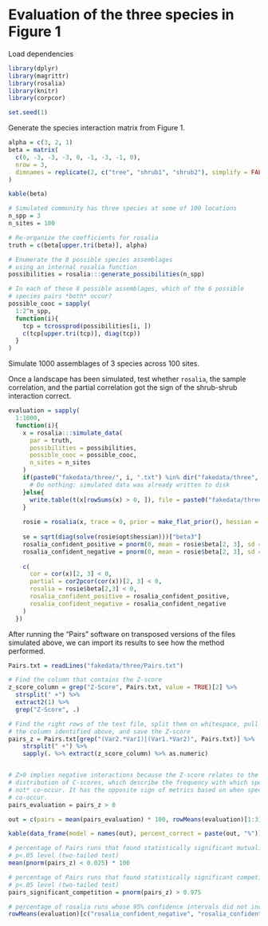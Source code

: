 # Evaluation of the three species in Figure 1

Load dependencies

```r
library(dplyr)
library(magrittr)
library(rosalia)
library(knitr)
library(corpcor)
```

```r
set.seed(1)
```

Generate the species interaction matrix from Figure 1.

```r
alpha = c(3, 2, 1)
beta = matrix(
  c(0, -3, -3, -3, 0, -1, -3, -1, 0), 
  nrow = 3, 
  dimnames = replicate(2, c("tree", "shrub1", "shrub2"), simplify = FALSE)
)

kable(beta)
```

```r
# Simulated community has three species at some of 100 locations
n_spp = 3
n_sites = 100

# Re-organize the coefficients for rosalia
truth = c(beta[upper.tri(beta)], alpha)

# Enumerate the 8 possible species assemblages
# using an internal rosalia function
possibilities = rosalia:::generate_possibilities(n_spp)

# In each of these 8 possible assemblages, which of the 6 possible
# species pairs *both* occur?
possible_cooc = sapply(
  1:2^n_spp,
  function(i){
    tcp = tcrossprod(possibilities[i, ])
    c(tcp[upper.tri(tcp)], diag(tcp))
  }
)
```

Simulate 1000 assemblages of 3 species across 100 sites.

Once a landscape has been simulated, test whether `rosalia`, the sample correlation, and the partial 
correlation got the sign of the shrub-shrub interaction correct.

```r
evaluation = sapply(
  1:1000,
  function(i){
    x = rosalia:::simulate_data(
      par = truth, 
      possibilities = possibilities, 
      possible_cooc = possible_cooc, 
      n_sites = n_sites
    )
    if(paste0("fakedata/three/", i, ".txt") %in% dir("fakedata/three", full.names = TRUE)){
      # Do nothing: simulated data was already written to disk
    }else{
      write.table(t(x[rowSums(x) > 0, ]), file = paste0("fakedata/three/", i, ".txt"))
    }
    
    rosie = rosalia(x, trace = 0, prior = make_flat_prior(), hessian = TRUE)
    
    se = sqrt(diag(solve(rosie$opt$hessian)))["beta3"]
    rosalia_confident_positive = pnorm(0, mean = rosie$beta[2, 3], sd = se) < .025
    rosalia_confident_negative = pnorm(0, mean = rosie$beta[2, 3], sd = se) > .975
  
    c(
      cor = cor(x)[2, 3] < 0,
      partial = cor2pcor(cor(x))[2, 3] < 0,
      rosalia = rosie$beta[2,3] < 0,
      rosalia_confident_positive = rosalia_confident_positive,
      rosalia_confident_negative = rosalia_confident_negative
    )
  })

```


After running the "Pairs" software on transposed versions of the files simulated above, we can import its results to see how the method performed.

```r
Pairs.txt = readLines("fakedata/three/Pairs.txt")

# Find the column that contains the Z-score
z_score_column = grep("Z-Score", Pairs.txt, value = TRUE)[2] %>% 
  strsplit(" +") %>% 
  extract2(1) %>% 
  grep("Z-Score", .)

# Find the right rows of the text file, split them on whitespace, pull out
# the column identified above, and save the Z-score
pairs_z = Pairs.txt[grep("(Var2.*Var1)|(Var1.*Var2)", Pairs.txt)] %>% 
    strsplit(" +") %>%
    sapply(. %>% extract(z_score_column) %>% as.numeric)


# Z>0 implies negative interactions because the Z-score relates to the
# distribution of C-scores, which describe the frequency with which species *do
# not* co-occur. It has the opposite sign of metrics based on when species *do*
# co-occur.
pairs_evaluation = pairs_z > 0
```


```r
out = c(pairs = mean(pairs_evaluation) * 100, rowMeans(evaluation)[1:3] * 100)

kable(data_frame(model = names(out), percent_correct = paste(out, "%")))
```

```r
# percentage of Pairs runs that found statistically significant mutualism at the
# p<.05 level (two-tailed test)
mean(pnorm(pairs_z) < 0.025) * 100

# percentage of Pairs runs that found statistically significant competition at the
# p<.05 level (two-tailed test)
pairs_significant_competition = pnorm(pairs_z) > 0.975

# percentage of rosalia runs whose 95% confidence intervals did not include 0
rowMeans(evaluation)[c("rosalia_confident_negative", "rosalia_confident_positive")] * 100
```


